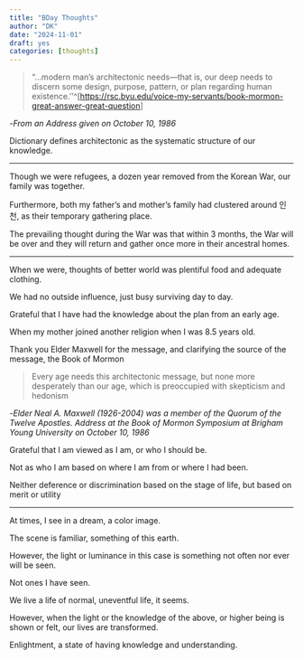 ```yaml
---
title: "BDay Thoughts"
author: "DK"
date: "2024-11-01"
draft: yes
categories: [thoughts]
---
```


> "...modern man’s architectonic needs—that is, our deep needs to discern some design, purpose, pattern, or plan regarding human existence.''\^\[<https://rsc.byu.edu/voice-my-servants/book-mormon-great-answer-great-question>\]

\-*From an* *Address given on October 10, 1986*

Dictionary defines architectonic as the systematic structure of our knowledge.

------------------------------------------------------------------------

Though we were refugees, a dozen year removed from the Korean War, our family was together.

Furthermore, both my father's and mother's family had clustered around 인천, as their temporary gathering place.

The prevailing thought during the War was that within 3 months, the War will be over and they will return and gather once more in their ancestral homes.

------------------------------------------------------------------------

When we were, thoughts of better world was plentiful food and adequate clothing.

We had no outside influence, just busy surviving day to day.

Grateful that I have had the knowledge about the plan from an early age.

When my mother joined another religion when I was 8.5 years old.

Thank you Elder Maxwell for the message, and clarifying the source of the message, the Book of Mormon

> Every age needs this architectonic message, but none more desperately than our age, which is preoccupied with skepticism and hedonism

\-*Elder Neal A. Maxwell (1926-2004) was a member of the Quorum of the Twelve Apostles. Address at the Book of Mormon Symposium at Brigham Young University on October 10, 1986*

Grateful that I am viewed as I am, or who I should be.

Not as who I am based on where I am from or where I had been.

Neither deference or discrimination based on the stage of life, but based on merit or utility

------------------------------------------------------------------------

At times, I see in a dream, a color image.

The scene is familiar, something of this earth.

However, the light or luminance in this case is something not often nor ever will be seen.

Not ones I have seen.

We live a life of normal, uneventful life, it seems.

However, when the light or the knowledge of the above, or higher being is shown or felt, our lives are transformed.

Enlightment, a state of having knowledge and understanding.
